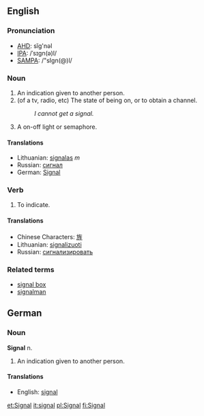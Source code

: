 ==English==
===Pronunciation===
*[[w:AHD|AHD]]: sĭg'nəl
*[[w:IPA|IPA]]: /ˈsɪgn(ə)l/
*[[w:SAMPA|SAMPA]]: /"sIgn(@)l/

===Noun===
#An indication given to another person.
#(of a tv, radio, etc) The state of being on, or to obtain a channel.
#:''I cannot get a signal.''
#A on-off light or semaphore.
====Translations====
*Lithuanian: [[signalas]] ''m''
*Russian: [[сигнал]]
*German: [[Signal]]

===Verb===

#To indicate.

====Translations====
*Chinese Characters: [[旌]]
*Lithuanian: [[signalizuoti]]
*Russian: [[сигнализировать]]

===Related terms===
*[[signal box]]
*[[signalman]]

==German==
===Noun===
'''Signal''' n.
# An indication given to another person.

====Translations====
*English: [[signal]]

[[et:Signal]]
[[it:signal]]
[[pl:Signal]]
[[fi:Signal]]